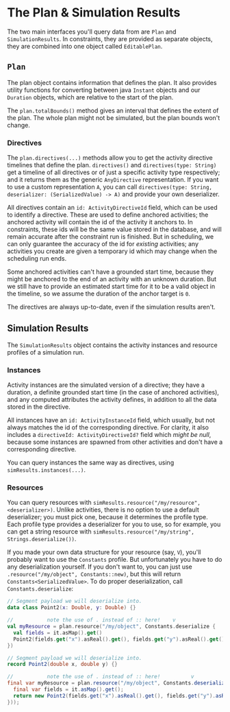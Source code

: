 
# The Plan & Simulation Results

The two main interfaces you'll query data from are `Plan` and `SimulationResults`. In constraints, they are provided as
separate objects, they are combined into one object called `EditablePlan`.

## `Plan`

The plan object contains information that defines the plan. It also provides utility functions for converting between
java `Instant` objects and our `Duration` objects, which are relative to the start of the plan.

The `plan.totalBounds()` method gives an interval that defines the extent of the plan. The whole plan might not be simulated,
but the plan bounds won't change.

### Directives

The `plan.directives(...)` methods allow you to get the activity directive timelines that define the plan.
`directives()` and `directives(type: String)` get a timeline of all directives or of just a specific activity type respectively;
and it returns them as the generic `AnyDirective` representation. If you want to use a custom representation `A`, you can call
`directives(type: String, deserializer: (SerializedValue) -> A)` and provide your own deserializer.

All directives contain an `id: ActivityDirectiveId` field, which can be used to identify a directive. These are used to
define anchored activities; the anchored activity will contain the id of the activity it anchors to. In constraints,
these ids will be the same value stored in the database, and will remain accurate after the constraint run is finished.
But in scheduling, we can only guarantee the accuracy of the id for *existing* activities; any activities you create are
given a temporary id which may change when the scheduling run ends.

Some anchored activities can't have a grounded start time, because they might be anchored to the end of an activity with
an unknown duration. But we still have to provide an estimated start time for it to be a valid object in the timeline,
so we assume the duration of the anchor target is `0`.

The directives are always up-to-date, even if the simulation results aren't.

## Simulation Results

The `SimulationResults` object contains the activity instances and resource profiles of a simulation run.

### Instances

Activity instances are the simulated version of a directive; they have a duration, a definite grounded start time
(in the case of anchored activities), and any computed attributes the activity defines, in addition to all the data
stored in the directive.

All instances have an `id: ActivityInstanceId` field, which usually, but not always matches the id of the corresponding
directive. For clarity, it also includes a `directiveId: ActivityDirectiveId?` field which *might be null*, because some
instances are spawned from other activities and don't have a corresponding directive.

You can query instances the same way as directives, using `simResults.instances(...)`.

### Resources

You can query resources with `simResults.resource("/my/resource", <deserializer>)`. Unlike activities, there is no option
to use a default deserializer; you must pick one, because it determines the profile type. Each profile type provides a
deserializer for you to use, so for example, you can get a string resource with `simResults.resource("/my/string", Strings.deserialize())`.

If you made your own data structure for your resource (say, `V`), you'll probably want to use the `Constants` profile.
But unfortunately you have to do any deserialization yourself. If you don't want to, you can just use `.resource("/my/object", Constants::new)`,
but this will return `Constants<SerializedValue>`. To do proper deserialization, call `Constants.deserialize`:

<Tabs groupId="lang">
<TabItem value="kt" label="Kotlin">

```kotlin
// Segment payload we will deserialize into.
data class Point2(x: Double, y: Double) {}

//           note the use of . instead of :: here!    v
val myResource = plan.resource("/my/object", Constants.deserialize {
  val fields = it.asMap().get()
  Point2(fields.get("x").asReal().get(), fields.get("y").asReal().get())
})
```

</TabItem>
<TabItem value="java" label="Java">

```java
// Segment payload we will deserialize into.
record Point2(double x, double y) {}

//           note the use of . instead of :: here!          v
final var myResource = plan.resource("/my/object", Constants.deserialize($ -> {
  final var fields = it.asMap().get();
  return new Point2(fields.get("x").asReal().get(), fields.get("y").asReal().get());
}));
```

</TabItem>
</Tabs>

